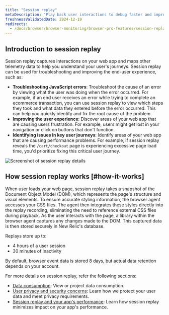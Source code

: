 ```yaml
---
title: "Session replay"
metaDescription: "Play back user interactions to debug faster and improve page performance."
freshnessValidatedDate: 2024-12-19
redirects:
  - /docs/browser/browser-monitoring/browser-pro-features/session-replay
---
```


## Introduction to session replay

Session replay captures interactions on your web app and maps other telemetry data to help you understand your user's journeys. Session replay can be used for troubleshooting and improving the end-user experience, such as:

* **Troubleshooting JavaScript errors**: Troubleshoot the cause of an error by viewing what the user was doing when the error occurred. For example, if an end user receives an error while trying to complete an ecommerce transaction, you can use session replay to view which steps they took and what data they entered before the error occurred. This can help you quickly identify and fix the root cause of the problem.
* **Improving the user experience**: Discover areas of your web app that are causing users frustration. For example, users might get lost in your navigation or click on buttons that don't function.
* **Identifying issues in key user journeys**: Identify areas of your web app that are causing performance problems. For example, if session replay reveals the `/cart/checkout` page is experiencing excessive page load time, you'd prioritize fixing this critical user journey.

<img
  title="Session replay details"
  alt="Screenshot of session replay details"
  src="/images/session_replay_player.webp"
/>

## How session replay works [#how-it-works]

When user loads your web page, session replay takes a snapshot of the Document Object Model (DOM), which represents the page's structure and visual elements. To ensure accurate styling information, the browser agent accesses your CSS files. The agent then integrates these styles directly into the replay recording, eliminating the need to reference external CSS files during playback. As the user interacts with the page, a library within the browser agent captures any changes made to the DOM. This captured data is then stored securely in New Relic's database.

Replays store up to:

* 4 hours of a user session
* 30 minutes of inactivity

By default, browser event data is stored 8 days, but actual data retention depends on your account.

For more details on session replay, refer the following sections:

* [Data consumption](/docs/browser/browser-monitoring/browser-pro-features/session-replay/additional-information/#data-consumption): View or project data consumption.
* [User privacy and security concerns](/docs/browser/browser-monitoring/browser-pro-features/session-replay/additional-information/#data-security): Learn how we protect your user data and meet privacy requirements.
* [Session replay and your app's performance](/docs/browser/browser-monitoring/browser-pro-features/session-replay/additional-information/#app-performance): Learn how session replay minimizes impact on your app's performance.